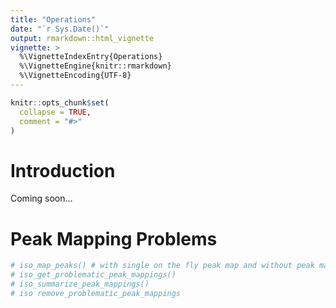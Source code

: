 ```yaml
---
title: "Operations"
date: "`r Sys.Date()`"
output: rmarkdown::html_vignette
vignette: >
  %\VignetteIndexEntry{Operations}
  %\VignetteEngine{knitr::rmarkdown}
  %\VignetteEncoding{UTF-8}
---
```



```r
knitr::opts_chunk$set(
  collapse = TRUE,
  comment = "#>"
)
```

# Introduction

Coming soon...

# Peak Mapping Problems

```r
# iso_map_peaks() # with single on the fly peak map and without peak map
# iso_get_problematic_peak_mappings()
# iso_summarize_peak_mappings()
# iso remove_problematic_peak_mappings
```

